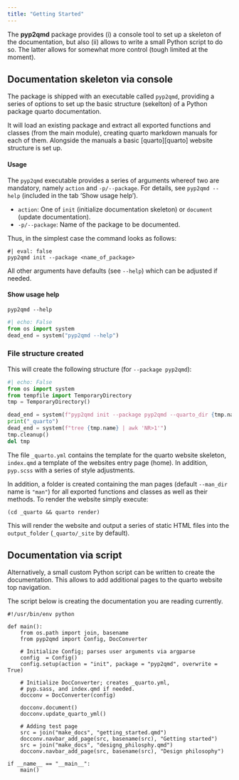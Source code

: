 ```yaml
---
title: "Getting Started"
---
```



The **pyp2qmd** package provides (i) a console tool to set up a
skeleton of the documentation, but also (ii) allows to write a small
Python script to do so. The latter allows for somewhat more control
(tough limited at the moment).

## Documentation skeleton via console

The package is shipped with an executable called `pyp2qmd`, providing
a series of options to set up the basic structure (sekelton) of a Python
package quarto documentation.

It will load an existing package and extract all exported functions and
classes (from the main module), creating quarto markdown manuals for
each of them. Alongside the manuals a basic [quarto][quarto] website
structure is set up.

::: {.panel-tabset}

#### Usage

The `pyp2qmd` executable provides a series of arguments whereof two
are mandatory, namely `action` and `-p/--package`. For details, see
`pyp2qmd --help` (included in the tab 'Show usage help').

* `action`: One of `init` (initialize documentation skeleton) or
    `document` (update documentation).
* `-p/--package`: Name of the package to be documented.

Thus, in the simplest case the command looks as follows:

```
#| eval: false
pyp2qmd init --package <name_of_package>
```

All other arguments have defaults (see `--help`) which can be adjusted if needed.


#### Show usage help

```
pyp2qmd --help
```

```python
#| echo: False
from os import system
dead_end = system("pyp2qmd --help")
```

:::


### File structure created

This will create the following structure (for `--package pyp2qmd`):

```python
#| echo: False
from os import system
from tempfile import TemporaryDirectory
tmp = TemporaryDirectory()

dead_end = system(f"pyp2qmd init --package pyp2qmd --quarto_dir {tmp.name} --silent")
print("_quarto")
dead_end = system(f"tree {tmp.name} | awk 'NR>1'")
tmp.cleanup()
del tmp
```

The file `_quarto.yml` contains the template for the quarto website skeleton,
`index.qmd` a template of the websites entry page (home). In addition,
`pyp.scss` with a series of style adjustments.

In addition, a folder is created containing the man pages (default `--man_dir` name
is `"man"`) for all exported functions and classes as well as their methods.
To render the website simply execute:

```
(cd _quarto && quarto render)
```

This will render the website and output a series of static HTML files into the
`output_folder` (`_quarto/_site` by default).


## Documentation via script

Alternatively, a small custom Python script can be written to
create the documentation. This allows to add additional pages
to the quarto website top navigation.

The script below is creating the documentation you are reading
currently.


```
#!/usr/bin/env python

def main():
    from os.path import join, basename
    from pyp2qmd import Config, DocConverter

    # Initialize Config; parses user arguments via argparse
    config  = Config()
    config.setup(action = "init", package = "pyp2qmd", overwrite = True)

    # Initialize DocConverter; creates _quarto.yml,
    # pyp.sass, and index.qmd if needed.
    docconv = DocConverter(config)

    docconv.document()
    docconv.update_quarto_yml()

    # Adding test page
    src = join("make_docs", "getting_started.qmd")
    docconv.navbar_add_page(src, basename(src), "Getting started")
    src = join("make_docs", "designg_philosphy.qmd")
    docconv.navbar_add_page(src, basename(src), "Design philosophy")

if __name__ == "__main__":
    main()
```

















